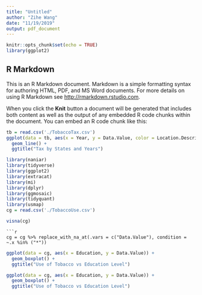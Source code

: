 ```yaml
---
title: "Untitled"
author: "Zihe Wang"
date: "11/19/2019"
output: pdf_document
---
```


```r
knitr::opts_chunk$set(echo = TRUE)
library(ggplot2)
```

## R Markdown

This is an R Markdown document. Markdown is a simple formatting syntax for authoring HTML, PDF, and MS Word documents. For more details on using R Markdown see <http://rmarkdown.rstudio.com>.

When you click the **Knit** button a document will be generated that includes both content as well as the output of any embedded R code chunks within the document. You can embed an R code chunk like this:

```r
tb = read.csv('./TobaccoTax.csv')
ggplot(data = tb, aes(x = Year, y = Data.Value, color = Location.Description)) +
  geom_line() +
  ggtitle("Tax by States and Years")
```


```r
library(naniar)
library(tidyverse)
library(ggplot2)
library(extracat)
library(mi)
library(dplyr)
library(ggmosaic)
library(tidyquant)
library(usmap)
cg = read.csv('./TobaccoUse.csv')

visna(cg)
```
```
```r
cg = cg %>% replace_with_na_at(.vars = c("Data.Value"), condition = ~.x %in% ("*"))
```

```r
ggplot(data = cg, aes(x = Education, y = Data.Value)) + 
  geom_boxplot() +
  ggtitle("Use of Tobacco vs Education Level")
```


```r
ggplot(data = cg, aes(x = Education, y = Data.Value)) + 
  geom_boxplot() +
  ggtitle("Use of Tobacco vs Education Level")
```



